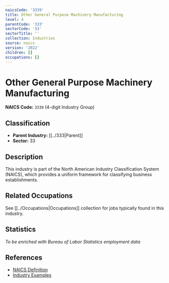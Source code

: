 ```yaml
---
naicsCode: '3339'
title: Other General Purpose Machinery Manufacturing
level: 4
parentCode: '333'
sectorCode: '33'
sectorTitle: ''
collection: Industries
source: naics
version: '2022'
children: []
occupations: []
---
```

# Other General Purpose Machinery Manufacturing

**NAICS Code:** `3339` (4-digit Industry Group)

## Classification

- **Parent Industry:** [[../333|Parent]]
- **Sector:** 33

## Description

This industry is part of the North American Industry Classification System (NAICS), which provides a uniform framework for classifying business establishments.

## Related Occupations

See [[../Occupations|Occupations]] collection for jobs typically found in this industry.

## Statistics

*To be enriched with Bureau of Labor Statistics employment data*

## References

- [NAICS Definition](https://www.census.gov/naics/)
- [Industry Examples](https://www.census.gov/naics/2022NAICS/)
